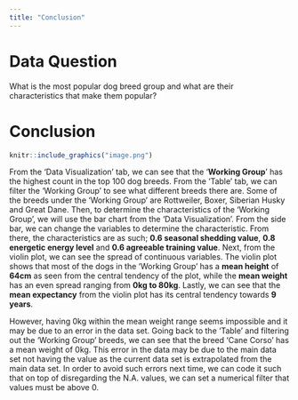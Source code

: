 ```yaml
---
title: "Conclusion"
---
```


# Data Question

What is the most popular dog breed group and what are their characteristics that make them popular?

# Conclusion

```r
knitr::include_graphics("image.png") 
```

From the 'Data Visualization' tab, we can see that the '**Working Group**' has the highest count in the top 100 dog breeds. From the 'Table' tab, we can filter the 'Working Group' to see what different breeds there are. Some of the breeds under the 'Working Group' are Rottweiler, Boxer, Siberian Husky and Great Dane. Then, to determine the characteristics of the 'Working Group', we will use the bar chart from the 'Data Visualization'. From the side bar, we can change the variables to determine the characteristic. From there, the characteristics are as such; **0.6 seasonal shedding value**, **0.8 energetic energy level** and **0.6 agreeable training value**. Next, from the violin plot, we can see the spread of continuous variables. The violin plot shows that most of the dogs in the 'Working Group' has a **mean height** of **64cm** as seen from the central tendency of the plot, while the **mean weight** has an even spread ranging from **0kg to 80kg**. Lastly, we can see that the **mean expectancy** from the violin plot has its central tendency towards **9 years**.

However, having 0kg within the mean weight range seems impossible and it may be due to an error in the data set. Going back to the 'Table' and filtering out the 'Working Group' breeds, we can see that the breed 'Cane Corso' has a mean weight of 0kg. This error in the data may be due to the main data set not having the value as the current data set is extrapolated from the main data set. In order to avoid such errors next time, we can code it such that on top of disregarding the N.A. values, we can set a numerical filter that values must be above 0.
